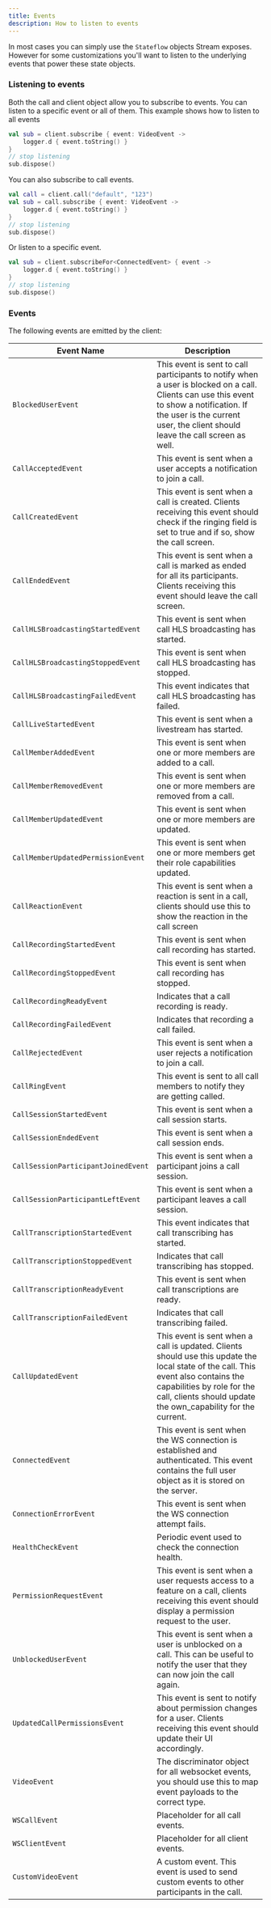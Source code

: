 ```yaml
---
title: Events
description: How to listen to events
---
```


In most cases you can simply use the `Stateflow` objects Stream exposes.
However for some customizations you'll want to listen to the underlying events that power these state objects.

### Listening to events

Both the call and client object allow you to subscribe to events. You can listen to a specific event or all of them.
This example shows how to listen to all events

```kotlin
val sub = client.subscribe { event: VideoEvent ->
    logger.d { event.toString() }
}
// stop listening
sub.dispose()
```

You can also subscribe to call events.

```kotlin
val call = client.call("default", "123")
val sub = call.subscribe { event: VideoEvent ->
    logger.d { event.toString() }
}
// stop listening
sub.dispose()
```

Or listen to a specific event.

```kotlin
val sub = client.subscribeFor<ConnectedEvent> { event ->
    logger.d { event.toString() }
}
// stop listening
sub.dispose()
```

### Events

The following events are emitted by the client:

| Event Name                          | Description                                                                                                                                                                                                                       |
|-------------------------------------|-----------------------------------------------------------------------------------------------------------------------------------------------------------------------------------------------------------------------------------|
| `BlockedUserEvent`                  | This event is sent to call participants to notify when a user is blocked on a call. Clients can use this event to show a notification. If the user is the current user, the client should leave the call screen as well.          |
| `CallAcceptedEvent`                 | This event is sent when a user accepts a notification to join a call.                                                                                                                                                             |
| `CallCreatedEvent`                  | This event is sent when a call is created. Clients receiving this event should check if the ringing field is set to true and if so, show the call screen.                                                                         |
| `CallEndedEvent`                    | This event is sent when a call is marked as ended for all its participants. Clients receiving this event should leave the call screen.                                                                                            |
| `CallHLSBroadcastingStartedEvent`   | This event is sent when call HLS broadcasting has started.                                                                                                                                                                        |
| `CallHLSBroadcastingStoppedEvent`   | This event is sent when call HLS broadcasting has stopped.                                                                                                                                                                        |
| `CallHLSBroadcastingFailedEvent`    | This event indicates that call HLS broadcasting has failed.                                                                                                                                                                       |
| `CallLiveStartedEvent`              | This event is sent when a livestream has started.                                                                                                                                                                                 |
| `CallMemberAddedEvent`              | This event is sent when one or more members are added to a call.                                                                                                                                                                  |
| `CallMemberRemovedEvent`            | This event is sent when one or more members are removed from a call.                                                                                                                                                              |
| `CallMemberUpdatedEvent`            | This event is sent when one or more members are updated.                                                                                                                                                                          |
| `CallMemberUpdatedPermissionEvent`  | This event is sent when one or more members get their role capabilities updated.                                                                                                                                                  |
| `CallReactionEvent`                 | This event is sent when a reaction is sent in a call, clients should use this to show the reaction in the call screen                                                                                                             |
| `CallRecordingStartedEvent`         | This event is sent when call recording has started.                                                                                                                                                                               |
| `CallRecordingStoppedEvent`         | This event is sent when call recording has stopped.                                                                                                                                                                               |
| `CallRecordingReadyEvent`           | Indicates that a call recording is ready.                                                                                                                                                                                         |
| `CallRecordingFailedEvent`          | Indicates that recording a call failed.                                                                                                                                                                                           |
| `CallRejectedEvent`                 | This event is sent when a user rejects a notification to join a call.                                                                                                                                                             |
| `CallRingEvent`                     | This event is sent to all call members to notify they are getting called.                                                                                                                                                         |
| `CallSessionStartedEvent`           | This event is sent when a call session starts.                                                                                                                                                                                    |
| `CallSessionEndedEvent`             | This event is sent when a call session ends.                                                                                                                                                                                      |
| `CallSessionParticipantJoinedEvent` | This event is sent when a participant joins a call session.                                                                                                                                                                       |
| `CallSessionParticipantLeftEvent`   | This event is sent when a participant leaves a call session.                                                                                                                                                                      |
| `CallTranscriptionStartedEvent`     | This event indicates that call transcribing has started.                                                                                                                                                                          |
| `CallTranscriptionStoppedEvent`     | Indicates that call transcribing has stopped.                                                                                                                                                                                     |
| `CallTranscriptionReadyEvent`       | This event is sent when call transcriptions are ready.                                                                                                                                                                            |
| `CallTranscriptionFailedEvent`      | Indicates that call transcribing failed.                                                                                                                                                                                          |
| `CallUpdatedEvent`                  | This event is sent when a call is updated. Clients should use this update the local state of the call.  This event also contains the capabilities by role for the call, clients should update the own_capability for the current. |
| `ConnectedEvent`                    | This event is sent when the WS connection is established and authenticated. This event contains the full user object as it is stored on the server.                                                                               |
| `ConnectionErrorEvent`              | This event is sent when the WS connection attempt fails.                                                                                                                                                                          |
| `HealthCheckEvent`                  | Periodic event used to check the connection health.                                                                                                                                                                               |
| `PermissionRequestEvent`            | This event is sent when a user requests access to a feature on a call, clients receiving this event should display a permission request to the user.                                                                              |
| `UnblockedUserEvent`                | This event is sent when a user is unblocked on a call. This can be useful to notify the user that they can now join the call again.                                                                                               |
| `UpdatedCallPermissionsEvent`       | This event is sent to notify about permission changes for a user. Clients receiving this event should update their UI accordingly.                                                                                                |
| `VideoEvent`                        | The discriminator object for all websocket events, you should use this to map event payloads to the correct type.                                                                                                                 |
| `WSCallEvent`                       | Placeholder for all call events.                                                                                                                                                                                                  |
| `WSClientEvent`                     | Placeholder for all client events.                                                                                                                                                                                                |
| `CustomVideoEvent`                  | A custom event. This event is used to send custom events to other participants in the call.                                                                                                                                       |
